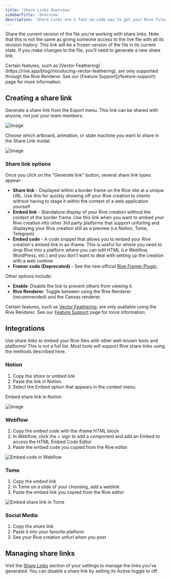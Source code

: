 ```yaml
---
title: 'Share Links Overview'
sidebarTitle: 'Overview'
description: 'Share Links are a fast no-code way to get your Rive files running on a website or to present your graphics to a client.'
---
```


Share the current version of the file you're working with share links. Note that this is not the same as giving someone access to the live file with all its revision history. This link will be a frozen version of the file in its current state. If you make changes to the file, you'll need to generate a new share link.

<Warning>
Certain features, such as [Vector Feathering](https://rive.app/blog/introducing-vector-feathering), are only supported through the Rive Renderer. See our [Feature Support](/feature-support) page for more information.
</Warning>

## Creating a share link

Generate a share link from the Export menu. This link can be shared with anyone, not just your team members.

![Image](https://1159711764-files.gitbook.io/~/files/v0/b/gitbook-x-prod.appspot.com/o/spaces%2F-M3EXlibk6bj2FzPQW-9%2Fuploads%2FpdTtfPZWSbUO2F68xJAi%2FCleanShot%202022-08-01%20at%2015.25.06%402x.png?alt=media&token=637d1c42-e6ed-4ab0-8ee8-2d4aff8df50e)

Choose which artboard, animation, or state machine you want to share in the Share Link modal.

![Image](https://1159711764-files.gitbook.io/~/files/v0/b/gitbook-x-prod.appspot.com/o/spaces%2F-M3EXlibk6bj2FzPQW-9%2Fuploads%2FHboa00GCgDOCjmOMJQwu%2FScreen%20Shot%202022-05-19%20at%204.02.59%20PM.png?alt=media&token=dc61a4f5-ef03-490e-8145-cb79eee8b01c)

### Share link options

Once you click on the "Generate link" button, several share link types appear:

- **Share link** - Displayed within a border frame on the Rive site at a unique URL. Use this for quickly showing off your Rive creation to clients without having to stage it within the context of a web application yourself
- **Embed link** - Standalone display of your Rive creation without the context of the border frame. Use this link when you want to embed your Rive creation into other 3rd party platforms that support unfurling and displaying your Rive creation still as a preview (i.e Notion, Tome, Telegram)
- **Embed code** - A code snippet that allows you to embed your Rive creation's embed link in an iframe. This is useful for where you need to drop Rive into a platform where you can edit HTML (i.e Webflow, WordPress, etc.) and you don't want to deal with setting up the creation with a web runtime
- **Framer code (Deprecated)** - See the new official [Rive Framer Plugin](https://www.framer.com/marketplace/plugins/rive/).

Other options include:
- **Enable**: Disable the link to prevent others from viewing it.
- **Rive Renderer**: Toggle between using the Rive Renderer (recommended) and the Canvas renderer.

<Note>Certain features, such as [Vector Feathering](https://rive.app/blog/introducing-vector-feathering), are only available using the Rive Renderer. See our [Feature Support](/feature-support) page for more information.</Note>

## Integrations

Use share links to embed your Rive files with other well-known tools and platforms! This is not a full list. Most tools will support Rive share links using the methods described here.

### Notion

1. Copy the *share* or *embed link*
2. Paste the link in Notion.
3. Select the Embed option that appears in the context menu.

Embed share link in Notion

![Image](https://1159711764-files.gitbook.io/~/files/v0/b/gitbook-x-prod.appspot.com/o/spaces%2F-M3EXlibk6bj2FzPQW-9%2Fuploads%2F1QHWSbe4L4gdwkaTLV4x%2FCleanShot%202022-08-01%20at%2015.32.03%402x.png?alt=media&token=a209136e-fe69-4da2-884f-bad0c1e25532)

### Webflow

1. Copy the *embed code* with the iframe HTML block
2. In Webflow, click the + sign to add a component and add an Embed to access the HTML Embed Code Editor
3. Paste the embed code you copied from the Rive editor

![Embed code in Webflow](https://1159711764-files.gitbook.io/~/files/v0/b/gitbook-x-prod.appspot.com/o/spaces%2F-M3EXlibk6bj2FzPQW-9%2Fuploads%2FJUt6rSYoE1TJYJHHUHvW%2FScreen%20Shot%202022-05-19%20at%207.30.30%20PM.png?alt=media&token=13c06ac2-c719-44b2-b931-9e484b74a556)

### Tome

1. Copy the *embed link*
2. In Tome on a slide of your choosing, add a weblink
3. Paste the embed link you copied from the Rive editor

![Embed share link in Tome](https://1159711764-files.gitbook.io/~/files/v0/b/gitbook-x-prod.appspot.com/o/spaces%2F-M3EXlibk6bj2FzPQW-9%2Fuploads%2FRQDfIWCWxjJ9XBGC3wBG%2FScreen%20Shot%202022-05-19%20at%207.32.34%20PM.png?alt=media&token=f88e48a4-cfd4-4fc6-890d-acc24b479f71)

### Social Media

1. Copy the *share link*
2. Paste it into your favorite platform
3. See your Rive creation unfurl when you post

## Managing share links

Visit the [Share Links](https://rive.app/profile/?section=share%20links) section of your settings to manage the links you've generated. You can disable a share link by setting its Active toggle to off.
